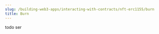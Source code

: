 ---
slug: /building-web3-apps/interacting-with-contracts/nft-erc1155/burn
title: Burn
---

todo ser

